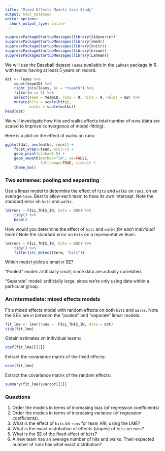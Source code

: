 ```yaml
---
title: "Mixed Effects Models Case Study"
output: html_notebook
editor_options: 
  chunk_output_type: inline
---
```


```r
suppressPackageStartupMessages(library(tidyverse))
suppressPackageStartupMessages(library(lme4))
suppressPackageStartupMessages(library(knitr))
suppressPackageStartupMessages(library(broom))
suppressPackageStartupMessages(library(Lahman))
```

We will use the Baseball dataset `Teams` available in the `Lahman` package in R, with teams having at least 5 years on record.

```r
dat <- Teams %>% 
    count(teamID) %>% 
    right_join(Teams, by = "teamID") %>% 
    filter(n >= 5) %>% 
    select(team = teamID, runs = R, hits = H, walks = BB) %>% 
    mutate(hits = scale(hits),
           walks = scale(walks))
head(dat)
```

We will investigate how hits and walks affects total number of runs (data are scaled to improve convergence of model-fitting). 

Here is a plot on the effect of walks on runs:

```r
ggplot(dat, aes(walks, runs)) +
    facet_wrap(~team, ncol=7) +
    geom_point(alpha=0.5) +
    geom_smooth(method="lm", se=FALSE, 
                fullrange=TRUE, size=1) +
    theme_bw()
```

### Two extremes: pooling and separating

Use a linear model to determine the effect of `hits` and `walks` on `runs`, on an average `team`. Best to allow each team to have its own intercept. Note the standard error on `hits` and `walks`.

```r
lm(runs ~ FILL_THIS_IN, data = dat) %>% 
    tidy() %>% 
    head()
```

How would you determine the effect of `hits` and `walks` _for each individual team_? Note the standard error on `hits` on a representative team.

```r
lm(runs ~ FILL_THIS_IN, data = dat) %>% 
    tidy() %>% 
    filter(str_detect(term, "hits"))
```

Which model yields a smaller SE?

"Pooled" model: artificially small, since data are actually correlated.

"Separate" model: artificially large, since we're only using data within a particular group.

### An intermediate: mixed effects models

Fit a mixed effects model with random effects on both `hits` and `walks`. Note the SE's are _in between_ the "pooled" and "separate" linear models.

```r
fit_lme <- lmer(runs ~  FILL_THIS_IN, data = dat)
tidy(fit_lme)
```

Obtain estimates on individual teams:

```r
coef(fit_lme)[[1]]
```

Extract the covariance matrix of the fixed effects:

```r
vcov(fit_lme)
```

Extract the covariance matrix of the random effects:

```r
summary(fit_lme)$varcor[[1]]
```

### Questions

1. Order the models in terms of increasing bias (of regression coefficients)
2. Order the models in terms of increasing variance (of regression coefficients).
3. What is the effect of `hits` on `runs` for team ARI, using the LME?
4. What is the exact distribution of effects (slopes) of `hits` on `runs`?
5. What is the SE of the fixed effect of `hits`?
6. A new team has an average number of hits and walks. Their expected number of runs has what exact distribution?

